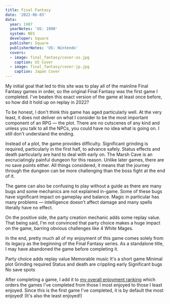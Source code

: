 ```yaml
---
title: Final Fantasy
date: '2022-06-03'
data:
  year: 1987
  yearNotes: 'US: 1990'
  system: NES
  developer: Square
  publisher: Square
  publisherNotes: 'US: Nintendo'
  covers:
  - image: final_fantasy/cover-us.jpg
    caption: US Cover
  - image: final_fantasy/cover-jp.jpg
    caption: Japan Cover
---
```

My initial goal that led to this site was to play all of the mainline Final Fantasy games in order, so the original
Final Fantasy was the first game I completed. I've beaten this exact version of the game at least once before, so how
did it hold up on replay in 2022?

<GameHeader />

To be honest, I don't think this game has aged particularly well. At the very least, it does not deliver on what I
consider to be the most important component of an RPG &mdash; the plot. There are no cutscenes of any kind and unless
you talk to all the NPCs, you could have no idea what is going on. I still don't understand the ending.

Instead of a plot, the game provides difficulty. Significant grinding is required, particularly in the first half, to
advance safely. Status effects and death particularly are hard to deal with early on.
<Spoiler>The Marsh Cave</Spoiler> is an excruciatingly painful dungeon for this reason. Unlike later games,
there are no save points either. All things considered, it means that the journey through the dungeon can be more
challenging than the boss fight at the end of it.

The game can also be confusing to play without a guide as there are many bugs and some mechanics are not explained
in-game. Some of these bugs have significant impact on gameplay and balance. Magic in particular has many problems
&mdash; intelligence doesn't affect damage and many spells literally have no effect.

On the positive side, the party creation mechanic adds some replay value. That being said, I'm not convinced that party
choice makes a huge impact on the game, barring obvious challenges like 4&nbsp;White Mages.

In the end, pretty much all of my enjoyment of this game comes solely from its legacy as the beginning of the Final
Fantasy series. As a standalone title, I may have abandoned the game before completing it.

<LikedDisliked>
  <LikedList>
    <LikedItem>Party choice adds replay value</LikedItem>
    <LikedItem>Memorable music</LikedItem>
    <LikedItem>It's a short game</LikedItem>
  </LikedList>
  <DislikedList>
    <DislikedItem>Minimal plot</DislikedItem>
    <DislikedItem>Grinding required</DislikedItem>
    <DislikedItem>Status and death are crippling early</DislikedItem>
    <DislikedItem>Significant bugs</DislikedItem>
    <DislikedItem>No save spots</DislikedItem>
  </DislikedList>
</LikedDisliked>

After completing a game, I add it to [my overall enjoyment ranking](/ranking) which orders the games I've completed from
those I most enjoyed to those I least enjoyed. Since this is the first game I've completed, it is by default the most
enjoyed! (It's also the least enjoyed!)

<GameRanking game={slug} />
